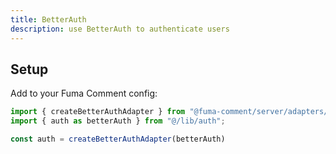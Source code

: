 ```yaml
---
title: BetterAuth
description: use BetterAuth to authenticate users
---
```



## Setup

Add to your Fuma Comment config:

```ts title="lib/comment.config.ts"
import { createBetterAuthAdapter } from "@fuma-comment/server/adapters/better-auth";
import { auth as betterAuth } from "@/lib/auth";

const auth = createBetterAuthAdapter(betterAuth)
```


